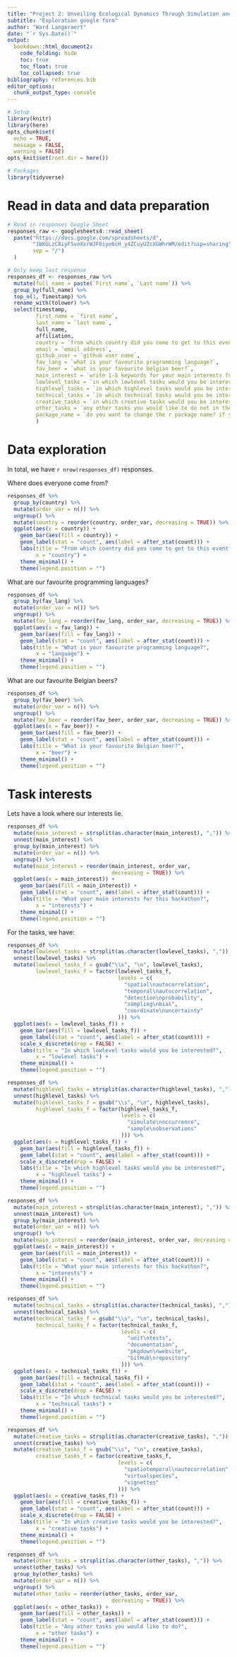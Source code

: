 ```yaml
---
title: "Project 2: Unveiling Ecological Dynamics Through Simulation and Visualization of Biodiversity Data Cubes"
subtitle: "Exploration google form"
author: "Ward Langeraert"
date: "`r Sys.Date()`"
output:
  bookdown::html_document2:
    code_folding: hide
    toc: true
    toc_float: true
    toc_collapsed: true
bibliography: references.bib
editor_options: 
  chunk_output_type: console
---
```


```r
# Setup
library(knitr)
library(here)
opts_chunk$set(
  echo = TRUE,
  message = FALSE,
  warning = FALSE)
opts_knit$set(root.dir = here())

# Packages
library(tidyverse)
```

# Read in data and data preparation

```r
# Read in responses Google Sheet
responses_raw <- googlesheets4::read_sheet(
  paste("https://docs.google.com/spreadsheets/d",
        "1bKGLzC8iyF5voXsrWJF0iyo6cH_y4ZCuyUZcXGWhrWM/edit?usp=sharing",
        sep = "/")
  )

# Only keep last response
responses_df <- responses_raw %>%
  mutate(full_name = paste(`First name`, `Last name`)) %>%
  group_by(full_name) %>%
  top_n(1, Timestamp) %>%
  rename_with(tolower) %>%
  select(timestamp,
         first_name = `first name`,
         last_name = `last name`,
         full_name,
         affiliation,
         country = `from which country did you come to get to this event?`,
         email = `email address`,
         github_user = `github user name`,
         fav_lang = `what is your favourite programming language?`,
         fav_beer = `what is your favourite belgian beer?`,
         main_interest = `write 1-5 keywords for your main interests for this hackathon (separate them by commas)? for example: algorithms, r programming, spatial analyses, sampling bias`,
         lowlevel_tasks = `in which lowlevel tasks would you be interested?`,
         highlevel_tasks = `in which highlevel tasks would you be interested?`,
         technical_tasks = `in which technical tasks would you be interested?`,
         creative_tasks = `in which creative tasks would you be interested?`,
         other_tasks = `any other tasks you would like to do not in the previous lists (separate them by commas)?`,
         package_name = `do you want to change the r package name? if yes, what name do you propose?`
         )
```

# Data exploration

In total, we have `r nrow(responses_df)` responses.

Where does everyone come from?

```r
responses_df %>%
  group_by(country) %>%
  mutate(order_var = n()) %>%
  ungroup() %>%
  mutate(country = reorder(country, order_var, decreasing = TRUE)) %>%
  ggplot(aes(x = country)) +
    geom_bar(aes(fill = country)) +
    geom_label(stat = "count", aes(label = after_stat(count))) +
    labs(title = "From which country did you come to get to this event?",
         x = "country") +
    theme_minimal() +
    theme(legend.position = "")
```

What are our favourite programming languages?

```r
responses_df %>%
  group_by(fav_lang) %>%
  mutate(order_var = n()) %>%
  ungroup() %>%
  mutate(fav_lang = reorder(fav_lang, order_var, decreasing = TRUE)) %>%
  ggplot(aes(x = fav_lang)) +
    geom_bar(aes(fill = fav_lang)) +
    geom_label(stat = "count", aes(label = after_stat(count))) +
    labs(title = "What is your favourite programming language?",
         x = "language") +
    theme_minimal() +
    theme(legend.position = "")
```

What are our favourite Belgian beers?

```r
responses_df %>%
  group_by(fav_beer) %>%
  mutate(order_var = n()) %>%
  ungroup() %>%
  mutate(fav_beer = reorder(fav_beer, order_var, decreasing = TRUE)) %>%
  ggplot(aes(x = fav_beer)) +
    geom_bar(aes(fill = fav_beer)) +
    geom_label(stat = "count", aes(label = after_stat(count))) +
    labs(title = "What is your favourite Belgian beer?",
         x = "beer") +
    theme_minimal() +
    theme(legend.position = "")
```

# Task interests

Lets have a look where our interests lie.

```r
responses_df %>% 
  mutate(main_interest = strsplit(as.character(main_interest), ",")) %>% 
  unnest(main_interest) %>%
  group_by(main_interest) %>%
  mutate(order_var = n()) %>%
  ungroup() %>%
  mutate(main_interest = reorder(main_interest, order_var,
                                 decreasing = TRUE)) %>%
  ggplot(aes(x = main_interest)) +
    geom_bar(aes(fill = main_interest)) +
    geom_label(stat = "count", aes(label = after_stat(count))) +
    labs(title = "What your main interests for this hackathon?",
         x = "interests") +
    theme_minimal() +
    theme(legend.position = "")
```

For the tasks, we have:

```r
responses_df %>% 
  mutate(lowlevel_tasks = strsplit(as.character(lowlevel_tasks), ",")) %>% 
  unnest(lowlevel_tasks) %>%
  mutate(lowlevel_tasks_f = gsub("\\s", "\n", lowlevel_tasks),
         lowlevel_tasks_f = factor(lowlevel_tasks_f,
                                   levels = c(
                                     "spatial\nautocorrelation",
                                     "temporal\nautocorrelation",
                                     "detection\nprobability",
                                     "sampling\nbias",
                                     "coordinate\nuncertainty"
                                   ))) %>%
  ggplot(aes(x = lowlevel_tasks_f)) +
    geom_bar(aes(fill = lowlevel_tasks_f)) +
    geom_label(stat = "count", aes(label = after_stat(count))) +
    scale_x_discrete(drop = FALSE) +
    labs(title = "In which lowlevel tasks would you be interested?",
         x = "lowlevel tasks") +
    theme_minimal() +
    theme(legend.position = "")
```

```r
responses_df %>% 
  mutate(highlevel_tasks = strsplit(as.character(highlevel_tasks), ",")) %>% 
  unnest(highlevel_tasks) %>%
  mutate(highlevel_tasks_f = gsub("\\s", "\n", highlevel_tasks),
         highlevel_tasks_f = factor(highlevel_tasks_f,
                                    levels = c(
                                      "simulate\noccurrence",
                                      "sample\nobservations"
                                    ))) %>%
  ggplot(aes(x = highlevel_tasks_f)) +
    geom_bar(aes(fill = highlevel_tasks_f)) +
    geom_label(stat = "count", aes(label = after_stat(count))) +
    scale_x_discrete(drop = FALSE) +
    labs(title = "In which highlevel tasks would you be interested?",
         x = "highlevel tasks") +
    theme_minimal() +
    theme(legend.position = "")
```

```r
responses_df %>% 
  mutate(main_interest = strsplit(as.character(main_interest), ",")) %>% 
  unnest(main_interest) %>%
  group_by(main_interest) %>%
  mutate(order_var = n()) %>%
  ungroup() %>%
  mutate(main_interest = reorder(main_interest, order_var, decreasing = TRUE)) %>%
  ggplot(aes(x = main_interest)) +
    geom_bar(aes(fill = main_interest)) +
    geom_label(stat = "count", aes(label = after_stat(count))) +
    labs(title = "What your main interests for this hackathon?",
         x = "interests") +
    theme_minimal() +
    theme(legend.position = "")
```

```r
responses_df %>% 
  mutate(technical_tasks = strsplit(as.character(technical_tasks), ",")) %>% 
  unnest(technical_tasks) %>%
  mutate(technical_tasks_f = gsub("\\s", "\n", technical_tasks),
         technical_tasks_f = factor(technical_tasks_f,
                                    levels = c(
                                      "unit\ntests",
                                      "documentation",
                                      "pkgdown\nwebsite",
                                      "GitHub\nrepository"
                                    ))) %>%
  ggplot(aes(x = technical_tasks_f)) +
    geom_bar(aes(fill = technical_tasks_f)) +
    geom_label(stat = "count", aes(label = after_stat(count))) +
    scale_x_discrete(drop = FALSE) +
    labs(title = "In which technical tasks would you be interested?",
         x = "technical tasks") +
    theme_minimal() +
    theme(legend.position = "")
```

```r
responses_df %>% 
  mutate(creative_tasks = strsplit(as.character(creative_tasks), ",")) %>% 
  unnest(creative_tasks) %>%
  mutate(creative_tasks_f = gsub("\\s", "\n", creative_tasks),
         creative_tasks_f = factor(creative_tasks_f,
                                   levels = c(
                                     "spatiotemporal\nautocorrelation",
                                     "virtualspecies",
                                     "vignettes"
                                   ))) %>%
  ggplot(aes(x = creative_tasks_f)) +
    geom_bar(aes(fill = creative_tasks_f)) +
    geom_label(stat = "count", aes(label = after_stat(count))) +
    scale_x_discrete(drop = FALSE) +
    labs(title = "In which creative tasks would you be interested?",
         x = "creative tasks") +
    theme_minimal() +
    theme(legend.position = "")
```

```r
responses_df %>% 
  mutate(other_tasks = strsplit(as.character(other_tasks), ",")) %>% 
  unnest(other_tasks) %>%
  group_by(other_tasks) %>%
  mutate(order_var = n()) %>%
  ungroup() %>%
  mutate(other_tasks = reorder(other_tasks, order_var,
                                 decreasing = TRUE)) %>%
  ggplot(aes(x = other_tasks)) +
    geom_bar(aes(fill = other_tasks)) +
    geom_label(stat = "count", aes(label = after_stat(count))) +
    labs(title = "Any other tasks you would like to do?",
         x = "other tasks") +
    theme_minimal() +
    theme(legend.position = "")
```
